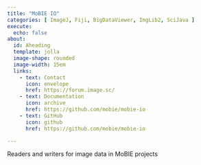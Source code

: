 ```yaml
---
title: "MoBIE IO"
categories: [ ImageJ, Fiji, BigDataViewer, ImgLib2, SciJava ]
execute:
  echo: false
about:
  id: Aheading
  template: jolla
  image-shape: rounded
  image-width: 15em
  links:
    - text: Contact
      icon: envelope
      href: https://forum.image.sc/
    - text: Documentation
      icon: archive
      href: https://github.com/mobie/mobie-io
    - text: GitHub
      icon: github
      href: https://github.com/mobie/mobie-io

---
```


::: {.alignleft}

Readers and writers for image data in MoBIE projects

:::
